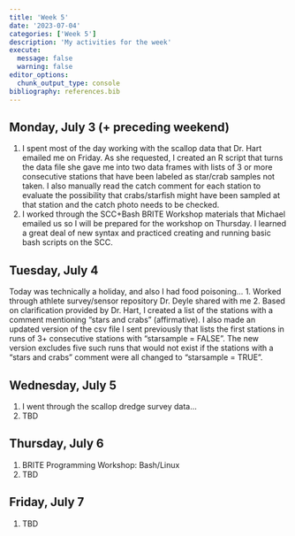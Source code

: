 ```yaml
---
title: 'Week 5'
date: '2023-07-04'
categories: ['Week 5']
description: 'My activities for the week'
execute: 
  message: false
  warning: false
editor_options: 
  chunk_output_type: console
bibliography: references.bib
---
```


## Monday, July 3 (+ preceding weekend)

1. I spent most of the day working with the scallop data that Dr. Hart emailed me on Friday. As she requested, I created an R script that turns the data file she gave me into two data frames with lists of 3 or more consecutive stations that have been labeled as star/crab samples not taken. I also manually read the catch comment for each station to evaluate the possibility that crabs/starfish might have been sampled at that station and the catch photo needs to be checked.
2. I worked through the SCC+Bash BRITE Workshop materials that Michael emailed us so I will be prepared for the workshop on Thursday. I learned a great deal of new syntax and practiced creating and running basic bash scripts on the SCC.

## Tuesday, July 4

Today was technically a holiday, and also I had food poisoning...
1. Worked through athlete survey/sensor repository Dr. Deyle shared with me
2. Based on clarification provided by Dr. Hart, I created a list of the stations with a comment mentioning "stars and crabs" (affirmative). I also made an updated version of the csv file I sent previously that lists the first stations in runs of 3+ consecutive stations with "starsample = FALSE". The new version excludes five such runs that would not exist if the stations with a "stars and crabs" comment were all changed to "starsample = TRUE".

## Wednesday, July 5

1. I went through the scallop dredge survey data...
2. TBD

## Thursday, July 6

1. BRITE Programming Workshop: Bash/Linux
2. TBD

## Friday, July 7

1. TBD